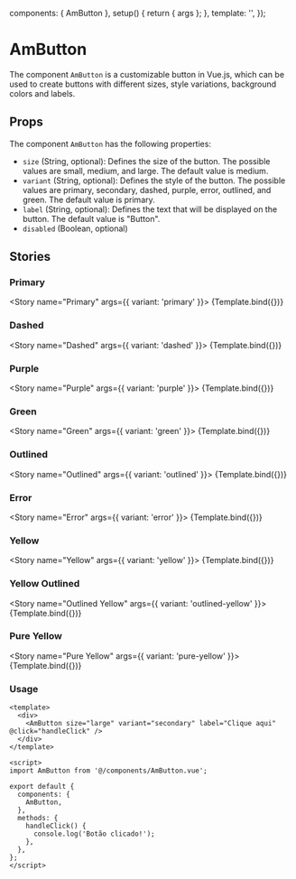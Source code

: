 
<Meta title="Atoms/Button/Introduction" />

  components: { AmButton },
  setup() {
    return { args };
  },
  template: '<AmButton v-bind="args" />',
});

# AmButton
The component ``AmButton`` is a customizable button in Vue.js, which can be used to create buttons with different sizes, style variations, background colors and labels.


## Props
The component `AmButton` has the following properties:

- `size` (String, optional): Defines the size of the button. The possible values are small, medium, and large. The default value is medium.
- `variant` (String, optional): Defines the style of the button. The possible values are primary, secondary, dashed, purple, error, outlined, and green. The default value is primary.
- `label` (String, optional): Defines the text that will be displayed on the button. The default value is "Button".
- `disabled` (Boolean, optional)

## Stories

### Primary
<Story
  name="Primary"
  args={{
    variant: 'primary'
  }}>
  {Template.bind({})}
</Story>

### Dashed
<Story
  name="Dashed"
  args={{
    variant: 'dashed'
  }}>
  {Template.bind({})}
</Story>

### Purple
<Story
  name="Purple"
  args={{
    variant: 'purple'
  }}>
  {Template.bind({})}
</Story>

### Green
<Story
  name="Green"
  args={{
    variant: 'green'
  }}>
  {Template.bind({})}
</Story>

### Outlined
<Story
  name="Outlined"
  args={{
    variant: 'outlined'
  }}>
  {Template.bind({})}
</Story>

### Error
<Story
  name="Error"
  args={{
    variant: 'error'
  }}>
  {Template.bind({})}
</Story>

### Yellow
<Story
  name="Yellow"
  args={{
    variant: 'yellow'
  }}>
  {Template.bind({})}
</Story>

### Yellow Outlined
<Story
  name="Outlined Yellow"
  args={{
    variant: 'outlined-yellow'
  }}>
  {Template.bind({})}
</Story>

### Pure Yellow
<Story
  name="Pure Yellow"
  args={{
    variant: 'pure-yellow'
  }}>
  {Template.bind({})}
</Story>


### Usage

```vue
<template>
  <div>
    <AmButton size="large" variant="secondary" label="Clique aqui" @click="handleClick" />
  </div>
</template>

<script>
import AmButton from '@/components/AmButton.vue';

export default {
  components: {
    AmButton,
  },
  methods: {
    handleClick() {
      console.log('Botão clicado!');
    },
  },
};
</script>
```